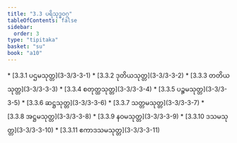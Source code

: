 ```yaml
---
title: "3.3 ပရိသုဒ္ဓဝဂ္ဂ"
tableOfContents: false
sidebar:
  order: 3
type: "tipitaka"
basket: "su"
book: "a10"
---
```



<DynamicBreadcrumb />



<TableOfContents book="a10" section="3.3">
* [3.3.1 ပဌမသုတ္တ](3-3/3-3-1)
* [3.3.2 ဒုတိယသုတ္တ](3-3/3-3-2)
* [3.3.3 တတိယသုတ္တ](3-3/3-3-3)
* [3.3.4 စတုတ္ထသုတ္တ](3-3/3-3-4)
* [3.3.5 ပဉ္စမသုတ္တ](3-3/3-3-5)
* [3.3.6 ဆဋ္ဌသုတ္တ](3-3/3-3-6)
* [3.3.7 သတ္တမသုတ္တ](3-3/3-3-7)
* [3.3.8 အဋ္ဌမသုတ္တ](3-3/3-3-8)
* [3.3.9 နဝမသုတ္တ](3-3/3-3-9)
* [3.3.10 ဒသမသုတ္တ](3-3/3-3-10)
* [3.3.11 ဧကာဒသမသုတ္တ](3-3/3-3-11)
</TableOfContents>
